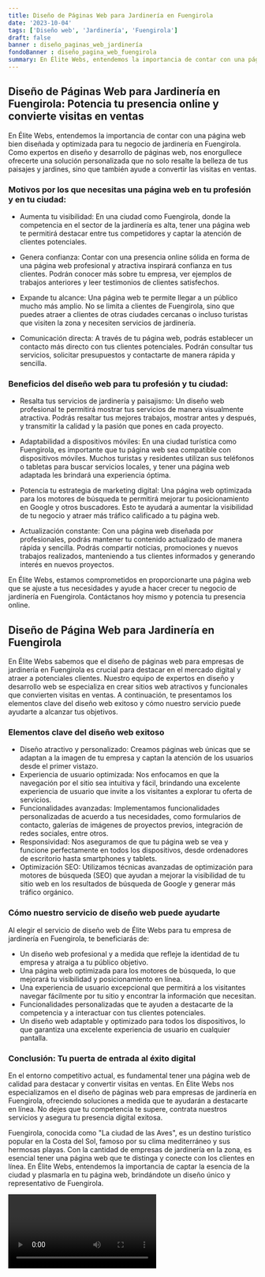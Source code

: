 ```yaml
---
title: Diseño de Páginas Web para Jardinería en Fuengirola
date: '2023-10-04'
tags: ['Diseño web', 'Jardinería', 'Fuengirola']
draft: false
banner : diseño_paginas_web_jardinería
fondoBanner : diseño_pagina_web_fuengirola
summary: En Élite Webs, entendemos la importancia de contar con una página web bien diseñada y optimizada para tu negocio de jardinería en Fuengirola. Como expertos en diseño y desarrollo de páginas web, nos enorgullece ofrecerte una solución personalizada que no solo resalte la belleza de tus paisajes y jardines, sino que también ayude a convertir las visitas en ventas.
---
```


## Diseño de Páginas Web para Jardinería en Fuengirola: Potencia tu presencia online y convierte visitas en ventas

En Élite Webs, entendemos la importancia de contar con una página web bien diseñada y optimizada para tu negocio de jardinería en Fuengirola. Como expertos en diseño y desarrollo de páginas web, nos enorgullece ofrecerte una solución personalizada que no solo resalte la belleza de tus paisajes y jardines, sino que también ayude a convertir las visitas en ventas.

### Motivos por los que necesitas una página web en tu profesión y en tu ciudad:

- Aumenta tu visibilidad: En una ciudad como Fuengirola, donde la competencia en el sector de la jardinería es alta, tener una página web te permitirá destacar entre tus competidores y captar la atención de clientes potenciales.

- Genera confianza: Contar con una presencia online sólida en forma de una página web profesional y atractiva inspirará confianza en tus clientes. Podrán conocer más sobre tu empresa, ver ejemplos de trabajos anteriores y leer testimonios de clientes satisfechos.

- Expande tu alcance: Una página web te permite llegar a un público mucho más amplio. No se limita a clientes de Fuengirola, sino que puedes atraer a clientes de otras ciudades cercanas o incluso turistas que visiten la zona y necesiten servicios de jardinería.

- Comunicación directa: A través de tu página web, podrás establecer un contacto más directo con tus clientes potenciales. Podrán consultar tus servicios, solicitar presupuestos y contactarte de manera rápida y sencilla.

### Beneficios del diseño web para tu profesión y tu ciudad:

- Resalta tus servicios de jardinería y paisajismo: Un diseño web profesional te permitirá mostrar tus servicios de manera visualmente atractiva. Podrás resaltar tus mejores trabajos, mostrar antes y después, y transmitir la calidad y la pasión que pones en cada proyecto.

- Adaptabilidad a dispositivos móviles: En una ciudad turística como Fuengirola, es importante que tu página web sea compatible con dispositivos móviles. Muchos turistas y residentes utilizan sus teléfonos o tabletas para buscar servicios locales, y tener una página web adaptada les brindará una experiencia óptima.

- Potencia tu estrategia de marketing digital: Una página web optimizada para los motores de búsqueda te permitirá mejorar tu posicionamiento en Google y otros buscadores. Esto te ayudará a aumentar la visibilidad de tu negocio y atraer más tráfico calificado a tu página web.

- Actualización constante: Con una página web diseñada por profesionales, podrás mantener tu contenido actualizado de manera rápida y sencilla. Podrás compartir noticias, promociones y nuevos trabajos realizados, manteniendo a tus clientes informados y generando interés en nuevos proyectos.

En Élite Webs, estamos comprometidos en proporcionarte una página web que se ajuste a tus necesidades y ayude a hacer crecer tu negocio de jardinería en Fuengirola. Contáctanos hoy mismo y potencia tu presencia online.

<GifSeo />

<Cta />

## Diseño de Página Web para Jardinería en Fuengirola

En Élite Webs sabemos que el diseño de páginas web para empresas de jardinería en Fuengirola es crucial para destacar en el mercado digital y atraer a potenciales clientes. Nuestro equipo de expertos en diseño y desarrollo web se especializa en crear sitios web atractivos y funcionales que convierten visitas en ventas. A continuación, te presentamos los elementos clave del diseño web exitoso y cómo nuestro servicio puede ayudarte a alcanzar tus objetivos.

### Elementos clave del diseño web exitoso
- Diseño atractivo y personalizado: Creamos páginas web únicas que se adaptan a la imagen de tu empresa y captan la atención de los usuarios desde el primer vistazo.
- Experiencia de usuario optimizada: Nos enfocamos en que la navegación por el sitio sea intuitiva y fácil, brindando una excelente experiencia de usuario que invite a los visitantes a explorar tu oferta de servicios.
- Funcionalidades avanzadas: Implementamos funcionalidades personalizadas de acuerdo a tus necesidades, como formularios de contacto, galerías de imágenes de proyectos previos, integración de redes sociales, entre otros.
- Responsividad: Nos aseguramos de que tu página web se vea y funcione perfectamente en todos los dispositivos, desde ordenadores de escritorio hasta smartphones y tablets.
- Optimización SEO: Utilizamos técnicas avanzadas de optimización para motores de búsqueda (SEO) que ayudan a mejorar la visibilidad de tu sitio web en los resultados de búsqueda de Google y generar más tráfico orgánico.

### Cómo nuestro servicio de diseño web puede ayudarte
Al elegir el servicio de diseño web de Élite Webs para tu empresa de jardinería en Fuengirola, te beneficiarás de:
- Un diseño web profesional y a medida que refleje la identidad de tu empresa y atraiga a tu público objetivo.
- Una página web optimizada para los motores de búsqueda, lo que mejorará tu visibilidad y posicionamiento en línea.
- Una experiencia de usuario excepcional que permitirá a los visitantes navegar fácilmente por tu sitio y encontrar la información que necesitan.
- Funcionalidades personalizadas que te ayuden a destacarte de la competencia y a interactuar con tus clientes potenciales.
- Un diseño web adaptable y optimizado para todos los dispositivos, lo que garantiza una excelente experiencia de usuario en cualquier pantalla.

### Conclusión: Tu puerta de entrada al éxito digital
En el entorno competitivo actual, es fundamental tener una página web de calidad para destacar y convertir visitas en ventas. En Élite Webs nos especializamos en el diseño de páginas web para empresas de jardinería en Fuengirola, ofreciendo soluciones a medida que te ayudarán a destacarte en línea. No dejes que tu competencia te supere, contrata nuestros servicios y asegura tu presencia digital exitosa.

Fuengirola, conocida como "La ciudad de las Aves", es un destino turístico popular en la Costa del Sol, famoso por su clima mediterráneo y sus hermosas playas. Con la cantidad de empresas de jardinería en la zona, es esencial tener una página web que te distinga y conecte con los clientes en línea. En Élite Webs, entendemos la importancia de captar la esencia de la ciudad y plasmarla en tu página web, brindándote un diseño único y representativo de Fuengirola.

<Video />

<CtaBot job='Jardinería' city='Fuengirola'/>

<Gmaps query='Fuengirola+españa+maps' />